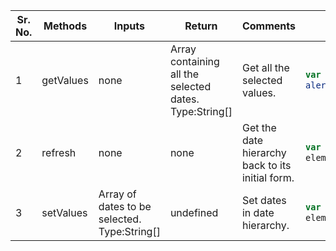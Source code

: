 <table>
<thead>
<tr>
<th>Sr. No.</th>
<th>Methods</th>
<th width="120px">Inputs</th>
<th width="120px">Return</th>
<th width="150px">Comments</th>
<th width="470px">Examples</th>
</tr>
</thead>
<tbody>
<tr>
<td>1</td>
<td>getValues</td>
<td>none</td>
<td>Array containing all the selected dates.<br/>Type:String[]</td>
<td>Get all the selected values.</td>
<td>

```javascript
var element = document.getElementById("idOfElement");
alert(element.getValues());
```

</td>
</tr>
<tr>
<td>2</td>
<td>refresh</td>
<td>none</td>
<td>none</td>
<td>Get the date hierarchy back to its initial form.</td>
<td>

```javascript
var element = document.getElementById("idOfElement");
element.refresh();
```

</td>
</tr>
<tr>
<td>3</td>
<td>setValues</td>
<td>Array of dates to be selected.<br/>Type:String[]</td>
<td>undefined</td>
<td>Set dates in date hierarchy.</td>
<td>

```javascript
var element = document.getElementById("idOfElement");
element.setValues(["2/1/2020", "2/5/2020", "11/6/2020"]);
```

</td>
</tr>
</tbody>
</table>